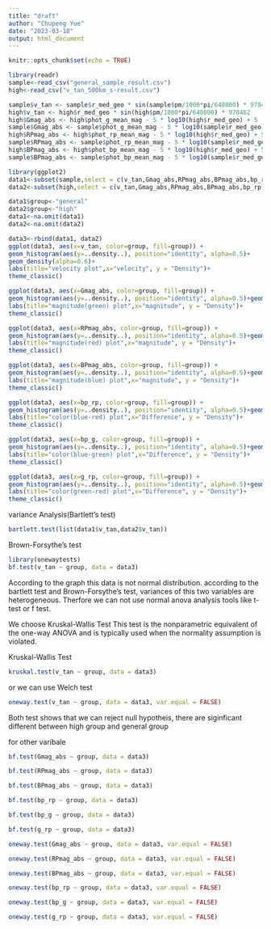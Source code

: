 ---
title: "draft"
author: "Chupeng Yue"
date: "2023-03-18"
output: html_document
---

```{r setup, include=FALSE}
knitr::opts_chunk$set(echo = TRUE)
```

```{r}
library(readr)
sample<-read_csv("general_sample_result.csv")
high<-read_csv("v_tan_500km_s-result.csv")
```

```{r}
sample$v_tan <- sample$r_med_geo * sin(sample$pm/1000*pi/648000) * 978462
high$v_tan <- high$r_med_geo * sin(high$pm/1000*pi/648000) * 978462
high$Gmag_abs <- high$phot_g_mean_mag - 5 * log10(high$r_med_geo) + 5
sample$Gmag_abs <- sample$phot_g_mean_mag - 5 * log10(sample$r_med_geo) + 5
high$RPmag_abs <- high$phot_rp_mean_mag - 5 * log10(high$r_med_geo) + 5
sample$RPmag_abs <- sample$phot_rp_mean_mag - 5 * log10(sample$r_med_geo) + 5
high$BPmag_abs <- high$phot_bp_mean_mag - 5 * log10(high$r_med_geo) + 5
sample$BPmag_abs <- sample$phot_bp_mean_mag - 5 * log10(sample$r_med_geo) + 5
```


```{r}
library(ggplot2)
data1<-subset(sample,select = c(v_tan,Gmag_abs,RPmag_abs,BPmag_abs,bp_rp,bp_g,g_rp))
data2<-subset(high,select = c(v_tan,Gmag_abs,RPmag_abs,BPmag_abs,bp_rp,bp_g,g_rp))
```

```{r}
data1$group<-"general"
data2$group<-"high"
data1<-na.omit(data1)
data2<-na.omit(data2)


```

```{r}
data3<-rbind(data1, data2)
ggplot(data3, aes(x=v_tan, color=group, fill=group)) +
geom_histogram(aes(y=..density..), position="identity", alpha=0.5)+
geom_density(alpha=0.6)+
labs(title="velocity plot",x="velocity", y = "Density")+
theme_classic()
```

```{r}

ggplot(data3, aes(x=Gmag_abs, color=group, fill=group)) +
geom_histogram(aes(y=..density..), position="identity", alpha=0.5)+geom_density(alpha=.01,) +
labs(title="magnitude(green) plot",x="magnitude", y = "Density")+
theme_classic()
```

```{r}
ggplot(data3, aes(x=RPmag_abs, color=group, fill=group)) +
geom_histogram(aes(y=..density..), position="identity", alpha=0.5)+geom_density(alpha=.01,) +
labs(title="magnitude(red) plot",x="magnitude", y = "Density")+
theme_classic()
```

```{r}
ggplot(data3, aes(x=BPmag_abs, color=group, fill=group)) +
geom_histogram(aes(y=..density..), position="identity", alpha=0.5)+geom_density(alpha=.01,) +
labs(title="magnitude(blue) plot",x="magnitude", y = "Density")+
theme_classic()
```

```{r}
ggplot(data3, aes(x=bp_rp, color=group, fill=group)) +
geom_histogram(aes(y=..density..), position="identity", alpha=0.5)+geom_density(alpha=.01,) +
labs(title="color(blue-red) plot",x="Difference", y = "Density")+
theme_classic()
```

```{r}
ggplot(data3, aes(x=bp_g, color=group, fill=group)) +
geom_histogram(aes(y=..density..), position="identity", alpha=0.5)+geom_density(alpha=.01,) +
labs(title="color(blue-green) plot",x="Difference", y = "Density")+
theme_classic()
```

```{r}
ggplot(data3, aes(x=g_rp, color=group, fill=group)) +
geom_histogram(aes(y=..density..), position="identity", alpha=0.5)+geom_density(alpha=.01,) +
labs(title="color(green-red) plot",x="Difference", y = "Density")+
theme_classic()
```
variance Analysis(Bartlett's test)
```{r}
bartlett.test(list(data1$v_tan,data2$v_tan))
```

Brown-Forsythe's test
```{r}
library(onewaytests)
bf.test(v_tan ~ group, data = data3)
```
According to the graph this data is not normal distribution. according to the bartlett test and Brown-Forsythe's test, variances of this two variables are heterogeneous. Therfore we can not use normal anova analysis tools like t-test or f test.

We choose Kruskal-Wallis Test 
This test is the nonparametric equivalent of the one-way ANOVA and is typically used when the normality assumption is violated.

Kruskal-Wallis Test

```{r}
kruskal.test(v_tan ~ group, data = data3)
```

or we can use Welch test
```{r}
oneway.test(v_tan ~ group, data = data3, var.equal = FALSE)
```
Both test shows that we can reject null hypotheis, there are siginficant different between high group and general group

for other varibale
```{r}
bf.test(Gmag_abs ~ group, data = data3)
```


```{r}
bf.test(RPmag_abs ~ group, data = data3)
```


```{r}
bf.test(BPmag_abs ~ group, data = data3)
```


```{r}
bf.test(bp_rp ~ group, data = data3)
```

```{r}
bf.test(bp_g ~ group, data = data3)
```


```{r}
bf.test(g_rp ~ group, data = data3)
```
```{r}
oneway.test(Gmag_abs ~ group, data = data3, var.equal = FALSE)
```
```{r}
oneway.test(RPmag_abs ~ group, data = data3, var.equal = FALSE)
```


```{r}
oneway.test(BPmag_abs ~ group, data = data3, var.equal = FALSE)
```
```{r}
oneway.test(bp_rp ~ group, data = data3, var.equal = FALSE)
```
```{r}
oneway.test(bp_g ~ group, data = data3, var.equal = FALSE)
```
```{r}
oneway.test(g_rp ~ group, data = data3, var.equal = FALSE)
```


